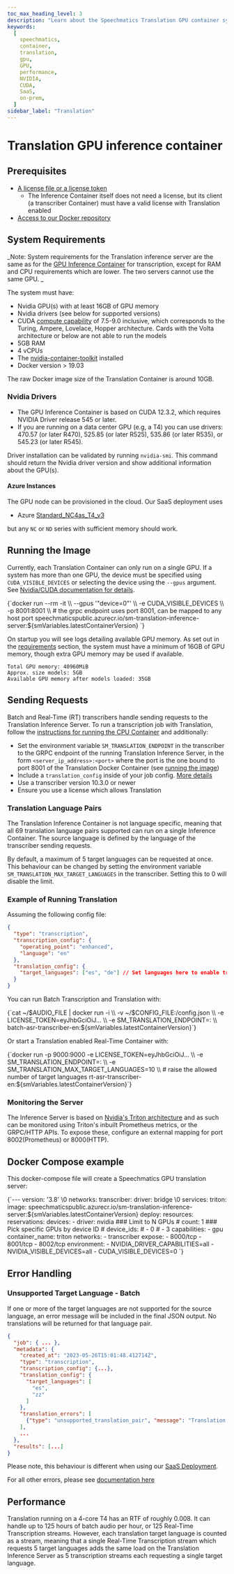 ```yaml
---
toc_max_heading_level: 3
description: "Learn about the Speechmatics Translation GPU container system"
keywords:
  [
    speechmatics,
    container,
    translation,
    gpu,
    GPU,
    performance,
    NVIDIA,
    CUDA,
    SaaS,
    on-prem,
  ]
sidebar_label: "Translation"
---
```



# Translation GPU inference container

## Prerequisites

- [A license file or a license token](/deployments/container/licensing)
  - The Inference Container itself does not need a license, but its client (a transcriber Container) must have a valid license with Translation enabled
- [Access to our Docker repository](/deployments/container/accessing-images)

## System Requirements

_Note: System requirements for the Translation inference server are the same as for the [GPU Inference Container](/deployments/container/gpu-speech-to-text) for transcription, except for RAM and CPU requirements which are lower. The two servers cannot use the same GPU. _

The system must have:

- Nvidia GPU(s) with at least 16GB of GPU memory
- Nvidia drivers (see below for supported versions)
- CUDA [compute capability](https://docs.nvidia.com/cuda/cuda-c-programming-guide/index.html#compute-capabilities) of 7.5-9.0 inclusive,
  which corresponds to the Turing, Ampere, Lovelace, Hopper architecture. Cards with the Volta architecture or below are not able to run the models
- 5GB RAM
- 4 vCPUs
- The [nvidia-container-toolkit](https://github.com/NVIDIA/nvidia-docker) installed
- Docker version > 19.03

The raw Docker image size of the Translation Container is around 10GB.

### Nvidia Drivers

- The GPU Inference Container is based on CUDA 12.3.2, which requires NVIDIA Driver release 545 or later.
- If you are running on a data center GPU (e.g, a T4) you can use drivers: 470.57 (or later R470), 525.85 (or later R525), 535.86 (or later R535), or 545.23 (or later R545).

Driver installation can be validated by running `nvidia-smi`. This command should return the Nvidia driver version and show additional information about the GPU(s).

#### Azure Instances

The GPU node can be provisioned in the cloud. Our SaaS deployment uses

- Azure [Standard_NC4as_T4_v3](https://learn.microsoft.com/en-us/azure/virtual-machines/nct4-v3-series)

but any `NC` or `ND` series with sufficient memory should work.

## Running the Image

Currently, each Translation Container can only run on a single GPU.
If a system has more than one GPU, the device must be specified using `CUDA_VISIBLE_DEVICES`
or selecting the device using the `--gpus` argument. See [Nvidia/CUDA documentation for details](https://docs.nvidia.com/cuda/cuda-c-programming-guide/index.html#cuda-environment-variables).

<CodeBlock language="bash">
  {`docker run --rm -it \\
    --gpus '"device=0"' \\
    -e CUDA_VISIBLE_DEVICES \\
    -p 8001:8001 \\ # the grpc endpoint uses port 8001, can be mapped to any host port
    speechmaticspublic.azurecr.io/sm-translation-inference-server:${smVariables.latestContainerVersion}
`}
</CodeBlock>

On startup you will see logs detailing available GPU memory. As set out in the [requirements](#system-requirements) section, the system must have a minimum of 16GB of GPU memory, though extra GPU memory may be used if available.

```
Total GPU memory: 40960MiB
Approx. size models: 5GB
Available GPU memory after models loaded: 35GB
```

## Sending Requests

Batch and Real-Time (RT) transcribers handle sending requests to the Translation Inference Server. To run a transcription job with Translation, follow the [instructions for running the CPU Container](/deployments/container/cpu-speech-to-text) and additionally:

- Set the environment variable `SM_TRANSLATION_ENDPOINT` in the transcriber to the GRPC endpoint of the running Translation Inference Server, in the form `<server_ip_address>:<port>` where the port is the one bound to port 8001 of the Translation Docker Container (see [running the image](#running-the-image))
- Include a `translation_config` inside of your job config. [More details](/speech-to-text/translation)
- Use a transcriber version 10.3.0 or newer
- Ensure you use a license which allows Translation

### Translation Language Pairs

The Translation Inference Container is not language specific, meaning that all 69 translation language pairs supported can run on a single Inference Container. The source language is defined by the language of the transcriber sending requests.

By default, a maximum of 5 target languages can be requested at once. This behaviour can be changed by setting the environment variable `SM_TRANSLATION_MAX_TARGET_LANGUAGES` in the transcriber. Setting this to 0 will disable the limit.

### Example of Running Translation

Assuming the following config file:

```json
{
  "type": "transcription",
  "transcription_config": {
    "operating_point": "enhanced",
    "language": "en"
  },
  "translation_config": {
    "target_languages": ["es", "de"] // Set languages here to enable translation
  }
}
```

You can run Batch Transcription and Translation with:

<CodeBlock language="bash">
  {`cat ~/$AUDIO_FILE | docker run -i \\
    -v ~/$CONFIG_FILE:/config.json \\
    -e LICENSE_TOKEN=eyJhbGciOiJ... \\
    -e SM_TRANSLATION_ENDPOINT=<server>:<port> \\
    batch-asr-transcriber-en:${smVariables.latestContainerVersion}`}
</CodeBlock>

Or start a Translation enabled Real-Time Container with:

<CodeBlock language="bash">
  {`docker run -p 9000:9000 -e LICENSE_TOKEN=eyJhbGciOiJ... \\
      -e SM_TRANSLATION_ENDPOINT=<server>:<port> \\
      -e SM_TRANSLATION_MAX_TARGET_LANGUAGES=10 \\ # raise the allowed number of target languages
      rt-asr-transcriber-en:${smVariables.latestContainerVersion}`}
</CodeBlock>

### Monitoring the Server

The Inference Server is based on [Nvidia's Triton architecture](https://developer.nvidia.com/nvidia-triton-inference-server) and as such
can be monitored using Triton's inbuilt Prometheus metrics, or the GRPC/HTTP APIs. To expose these, configure an external mapping for port
8002(Prometheus) or 8000(HTTP).

## Docker Compose example

This docker-compose file will create a Speechmatics GPU translation server:

<CodeBlock language="yaml" title="docker-compose.yml">
  {`---
version: '3.8'
\0
networks:
  transcriber:
    driver: bridge
\0
services:
  triton:
    image: speechmaticspublic.azurecr.io/sm-translation-inference-server:${smVariables.latestContainerVersion}
    deploy:
      resources:
        reservations:
          devices:
            - driver: nvidia
              ### Limit to N GPUs
              # count: 1
              ### Pick specific GPUs by device ID
              # device_ids:
              #   - 0
              #   - 3
              capabilities:
                - gpu
    container_name: triton
    networks:
      - transcriber
    expose:
      - 8000/tcp
      - 8001/tcp
      - 8002/tcp
    environment:
      - NVIDIA_DRIVER_CAPABILITIES=all
      - NVIDIA_VISIBLE_DEVICES=all
      - CUDA_VISIBLE_DEVICES=0
`}
</CodeBlock>

## Error Handling

### Unsupported Target Language - Batch

If one or more of the target languages are not supported for the source language, an error message will be included in the final JSON output. No translations will be returned for that language pair.

```json
{
  "job": { ... },
  "metadata": {
    "created_at": "2023-05-26T15:01:48.412714Z",
    "type": "transcription",
    "transcription_config": {...},
    "translation_config": {
      "target_languages": [
        "es",
        "zz"
      ]
    },
    "translation_errors": [
      {"type": "unsupported_translation_pair", "message": "Translation from en to zz currently not supported"}
    ],
    ...
  },
  "results": [...]
}
```

Please note, this behaviour is different when using our [SaaS Deployment](/speech-to-text/translation#unsupported-target-language).

For all other errors, please see [documentation here](/speech-to-text/translation#batch-error-responses)

## Performance

Translation running on a 4-core T4 has an RTF of roughly 0.008. It can handle up to 125 hours of batch audio per hour, or 125 Real-Time Transcription streams. However, each translation target language is counted as a stream, meaning that a single Real-Time Transcription stream which requests 5 target languages adds the same load on the Translation Inference Server as 5 transcription streams each requesting a single target language.

